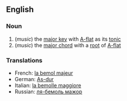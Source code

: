 ==English==
===Noun===
# (''music'') the [[major key]] with [[A-flat]] as its [[tonic]]
# (''music'') the [[major chord]] with a [[root]] of [[A-flat]]

===Translations===
*French: [[la bemol majeur]]
*German: [[As-dur]]
*Italian: [[la bemolle maggiore]]
*Russian: [[ля-бемоль мажор]]
